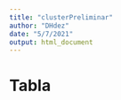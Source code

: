 ```yaml
---
title: "clusterPreliminar"
author: "DHdez"
date: "5/7/2021"
output: html_document
---
```


# Tabla


```r





```


```r




```


```r


```


